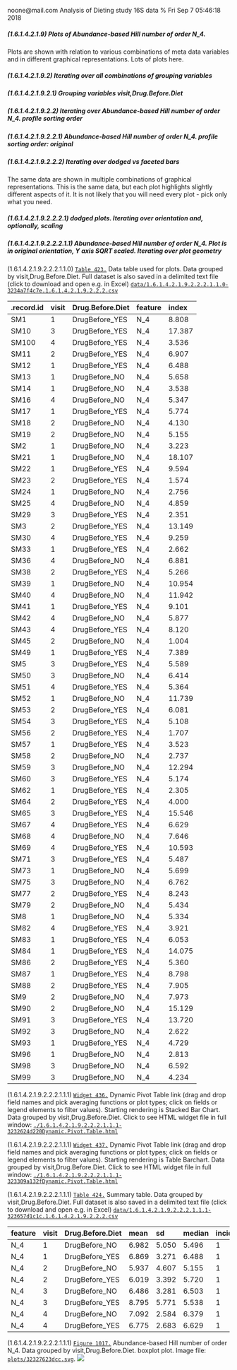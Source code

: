 noone@mail.com
Analysis of Dieting study 16S data
% Fri Sep  7 05:46:18 2018



##### \(1.6.1.4.2.1.9\) Plots of Abundance-based Hill number of order N_4.



Plots are shown with relation to various combinations of meta 
                   data variables and in different graphical representations. Lots of plots here.



##### \(1.6.1.4.2.1.9.2\) Iterating over all combinations of grouping variables




##### \(1.6.1.4.2.1.9.2.1\) Grouping variables visit,Drug.Before.Diet




##### \(1.6.1.4.2.1.9.2.2\) Iterating over Abundance-based Hill number of order N_4. profile sorting order




##### \(1.6.1.4.2.1.9.2.2.1\) Abundance-based Hill number of order N_4. profile sorting order: original




##### \(1.6.1.4.2.1.9.2.2.2\) Iterating over dodged vs faceted bars



The same data are shown in multiple combinations of graphical representations. 
                         This is the same data, but each plot highlights slightly different aspects of it.
                         It is not likely that you will need every plot - pick only what you need.



##### \(1.6.1.4.2.1.9.2.2.2.1\) dodged plots. Iterating over orientation and, optionally, scaling




##### \(1.6.1.4.2.1.9.2.2.2.1.1\) Abundance-based Hill number of order N_4. Plot is in original orientation, Y axis SQRT scaled. Iterating over plot geometry



\(1.6.1.4.2.1.9.2.2.2.1.1.0\) <a name="table.423"></a>[`Table 423.`](#table.423) Data table used for plots. Data grouped by visit,Drug.Before.Diet. Full dataset is also saved in a delimited text file (click to download and open e.g. in Excel) [`data/1.6.1.4.2.1.9.2.2.2.1.1.0-3234a7f4c7e.1.6.1.4.2.1.9.2.2.2.csv`](data/1.6.1.4.2.1.9.2.2.2.1.1.0-3234a7f4c7e.1.6.1.4.2.1.9.2.2.2.csv)




| .record.id | visit | Drug.Before.Diet | feature | index  |
|:-----------|:------|:-----------------|:--------|:-------|
| SM1        | 1     | DrugBefore\_YES  | N\_4    | 8.808  |
| SM10       | 3     | DrugBefore\_YES  | N\_4    | 17.387 |
| SM100      | 4     | DrugBefore\_YES  | N\_4    | 3.536  |
| SM11       | 2     | DrugBefore\_YES  | N\_4    | 6.907  |
| SM12       | 1     | DrugBefore\_YES  | N\_4    | 6.488  |
| SM13       | 1     | DrugBefore\_NO   | N\_4    | 5.658  |
| SM14       | 1     | DrugBefore\_NO   | N\_4    | 3.538  |
| SM16       | 4     | DrugBefore\_NO   | N\_4    | 5.347  |
| SM17       | 1     | DrugBefore\_YES  | N\_4    | 5.774  |
| SM18       | 2     | DrugBefore\_NO   | N\_4    | 4.130  |
| SM19       | 2     | DrugBefore\_NO   | N\_4    | 5.155  |
| SM2        | 1     | DrugBefore\_NO   | N\_4    | 3.223  |
| SM21       | 1     | DrugBefore\_NO   | N\_4    | 18.107 |
| SM22       | 1     | DrugBefore\_YES  | N\_4    | 9.594  |
| SM23       | 2     | DrugBefore\_YES  | N\_4    | 1.574  |
| SM24       | 1     | DrugBefore\_NO   | N\_4    | 2.756  |
| SM25       | 4     | DrugBefore\_NO   | N\_4    | 4.859  |
| SM29       | 3     | DrugBefore\_YES  | N\_4    | 2.351  |
| SM3        | 2     | DrugBefore\_YES  | N\_4    | 13.149 |
| SM30       | 4     | DrugBefore\_YES  | N\_4    | 9.259  |
| SM33       | 1     | DrugBefore\_YES  | N\_4    | 2.662  |
| SM36       | 4     | DrugBefore\_NO   | N\_4    | 6.881  |
| SM38       | 2     | DrugBefore\_YES  | N\_4    | 5.266  |
| SM39       | 1     | DrugBefore\_NO   | N\_4    | 10.954 |
| SM40       | 4     | DrugBefore\_NO   | N\_4    | 11.942 |
| SM41       | 1     | DrugBefore\_YES  | N\_4    | 9.101  |
| SM42       | 4     | DrugBefore\_NO   | N\_4    | 5.877  |
| SM43       | 4     | DrugBefore\_YES  | N\_4    | 8.120  |
| SM45       | 2     | DrugBefore\_NO   | N\_4    | 1.004  |
| SM49       | 1     | DrugBefore\_YES  | N\_4    | 7.389  |
| SM5        | 3     | DrugBefore\_YES  | N\_4    | 5.589  |
| SM50       | 3     | DrugBefore\_NO   | N\_4    | 6.414  |
| SM51       | 4     | DrugBefore\_YES  | N\_4    | 5.364  |
| SM52       | 1     | DrugBefore\_NO   | N\_4    | 11.739 |
| SM53       | 2     | DrugBefore\_YES  | N\_4    | 6.081  |
| SM54       | 3     | DrugBefore\_YES  | N\_4    | 5.108  |
| SM56       | 2     | DrugBefore\_YES  | N\_4    | 1.707  |
| SM57       | 1     | DrugBefore\_YES  | N\_4    | 3.523  |
| SM58       | 2     | DrugBefore\_NO   | N\_4    | 2.737  |
| SM59       | 3     | DrugBefore\_NO   | N\_4    | 12.294 |
| SM60       | 3     | DrugBefore\_YES  | N\_4    | 5.174  |
| SM62       | 1     | DrugBefore\_YES  | N\_4    | 2.305  |
| SM64       | 2     | DrugBefore\_YES  | N\_4    | 4.000  |
| SM65       | 3     | DrugBefore\_YES  | N\_4    | 15.546 |
| SM67       | 4     | DrugBefore\_YES  | N\_4    | 6.629  |
| SM68       | 4     | DrugBefore\_NO   | N\_4    | 7.646  |
| SM69       | 4     | DrugBefore\_YES  | N\_4    | 10.593 |
| SM71       | 3     | DrugBefore\_YES  | N\_4    | 5.487  |
| SM73       | 1     | DrugBefore\_NO   | N\_4    | 5.699  |
| SM75       | 3     | DrugBefore\_NO   | N\_4    | 6.762  |
| SM77       | 2     | DrugBefore\_YES  | N\_4    | 8.243  |
| SM79       | 2     | DrugBefore\_NO   | N\_4    | 5.434  |
| SM8        | 1     | DrugBefore\_NO   | N\_4    | 5.334  |
| SM82       | 4     | DrugBefore\_YES  | N\_4    | 3.921  |
| SM83       | 1     | DrugBefore\_YES  | N\_4    | 6.053  |
| SM84       | 1     | DrugBefore\_YES  | N\_4    | 14.075 |
| SM86       | 2     | DrugBefore\_YES  | N\_4    | 5.360  |
| SM87       | 1     | DrugBefore\_YES  | N\_4    | 8.798  |
| SM88       | 2     | DrugBefore\_YES  | N\_4    | 7.905  |
| SM9        | 2     | DrugBefore\_NO   | N\_4    | 7.973  |
| SM90       | 2     | DrugBefore\_NO   | N\_4    | 15.129 |
| SM91       | 3     | DrugBefore\_YES  | N\_4    | 13.720 |
| SM92       | 3     | DrugBefore\_NO   | N\_4    | 2.622  |
| SM93       | 1     | DrugBefore\_YES  | N\_4    | 4.729  |
| SM96       | 1     | DrugBefore\_NO   | N\_4    | 2.813  |
| SM98       | 3     | DrugBefore\_NO   | N\_4    | 6.592  |
| SM99       | 3     | DrugBefore\_NO   | N\_4    | 4.234  |







\(1.6.1.4.2.1.9.2.2.2.1.1.1\) <a name="widget.436"></a>[`Widget 436.`](#widget.436) Dynamic Pivot Table link (drag and drop field names and pick averaging 
                      functions or plot types; click on fields or legend elements to filter values). 
                      Starting rendering is Stacked Bar Chart. Data grouped by visit,Drug.Before.Diet. Click to see HTML widget file in full window: [`./1.6.1.4.2.1.9.2.2.2.1.1.1-3232624d220Dynamic.Pivot.Table.html`](./1.6.1.4.2.1.9.2.2.2.1.1.1-3232624d220Dynamic.Pivot.Table.html)





\(1.6.1.4.2.1.9.2.2.2.1.1.1\) <a name="widget.437"></a>[`Widget 437.`](#widget.437) Dynamic Pivot Table link (drag and drop field names and pick averaging 
                      functions or plot types; click on fields or legend elements to filter values). 
                      Starting rendering is Table Barchart. Data grouped by visit,Drug.Before.Diet. Click to see HTML widget file in full window: [`./1.6.1.4.2.1.9.2.2.2.1.1.1-323309a132fDynamic.Pivot.Table.html`](./1.6.1.4.2.1.9.2.2.2.1.1.1-323309a132fDynamic.Pivot.Table.html)


\(1.6.1.4.2.1.9.2.2.2.1.1.1\) <a name="table.424"></a>[`Table 424.`](#table.424) Summary table. Data grouped by visit,Drug.Before.Diet. Full dataset is also saved in a delimited text file (click to download and open e.g. in Excel) [`data/1.6.1.4.2.1.9.2.2.2.1.1.1-323657d1c1c.1.6.1.4.2.1.9.2.2.2.csv`](data/1.6.1.4.2.1.9.2.2.2.1.1.1-323657d1c1c.1.6.1.4.2.1.9.2.2.2.csv)




| feature | visit | Drug.Before.Diet | mean  | sd    | median | incidence |
|:--------|:------|:-----------------|:------|:------|:-------|:----------|
| N\_4    | 1     | DrugBefore\_NO   | 6.982 | 5.050 | 5.496  | 1         |
| N\_4    | 1     | DrugBefore\_YES  | 6.869 | 3.271 | 6.488  | 1         |
| N\_4    | 2     | DrugBefore\_NO   | 5.937 | 4.607 | 5.155  | 1         |
| N\_4    | 2     | DrugBefore\_YES  | 6.019 | 3.392 | 5.720  | 1         |
| N\_4    | 3     | DrugBefore\_NO   | 6.486 | 3.281 | 6.503  | 1         |
| N\_4    | 3     | DrugBefore\_YES  | 8.795 | 5.771 | 5.538  | 1         |
| N\_4    | 4     | DrugBefore\_NO   | 7.092 | 2.584 | 6.379  | 1         |
| N\_4    | 4     | DrugBefore\_YES  | 6.775 | 2.683 | 6.629  | 1         |







\(1.6.1.4.2.1.9.2.2.2.1.1.1\) <a name="figure.1017"></a>[`Figure 1017.`](#figure.1017) Abundance-based Hill number of order N_4. Data grouped by visit,Drug.Before.Diet.  boxplot plot.  Image file: [`plots/32327623dcc.svg`](plots/32327623dcc.svg).
![](plots/32327623dcc.svg)